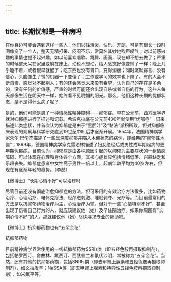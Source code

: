 ```yaml
---
---
---
```

title: 长期忧郁是一种病吗
---




在你身边可能会遇到这样一些人：他们以往活泼、快乐、开朗，可是有很长一段时间像变了一个人，整天无精打采、闷闷不乐，常莫名其妙地唉声叹气；对以前感兴趣的事情也提不起兴趣，如以前喜欢唱歌、跳舞、画画，现在却不想去做了；严重的时候整天呆在家里或躺在床上，动也不想动，给人感觉好像变懒了一样；晚上几乎睡不着，或者很早就醒了；吃东西也没有胃口，变得消瘦；同时沉默寡言、没有信心，头脑像生了锈的机器一下变傻了；工作或学习的效率也下降了。有的人会不断自责，感觉对不起别人；有的还会感觉未来没有希望，认为自己的存在是多余的，没有任何的价值感，严重的时候可能还会出现自杀或者自伤的行为。这些人每天都像生活在阴天中一样，始终看不见明媚的阳光。那么，他们这种长期的忧郁状态，是不是得什么病了呢？



是的，他们可能是患了一种情感性精神障碍——抑郁症。早在公元前，西方医学界就对抑郁症进行了描述和记载。希波克拉底在公元前400年就使用“忧郁症”一词来描述此类症状，并首次认为抑郁症是由于“黑胆汁”及“黏液”淤积所致。但对抑郁临床表现的观察与科学研究直到19世纪中叶后才逐渐开展。1854年，法国精神病学家朱尔·巴伦杰描述了一些呈深度抑郁并陷入木僵状态的病例，即经典的“抑郁性木僵”；1899年，德国精神病学家克雷珀林描述了妇女绝经后或男性成年期起病的更年期忧郁症。目前认为，抑郁症是由各种原因引起的以抑郁为主要症状的一组情感障碍，可以体现在心理和身体各个方面，其核心症状应包括情绪低落、兴趣缺乏和乐趣丧失。抑郁症患者中女性高于男性一倍以上，起病年龄平均为40岁左右，但现在有逐渐年轻的趋势。（李喆）





【微博士】“长期心情不好”可以治疗吗

尽管目前还没有彻底治愈抑郁症的方法，但可采用的有效治疗方法很多，比如药物治疗、心理治疗、电休克疗法、经颅磁刺激、睡眠剥夺、光疗等。而目前最常用的方法是以抗抑郁药物治疗为主，心理治疗为辅。但对于一些“心情特别不好”，甚至出现了伤害自己行为的人，就应该建议他（她）及早住院治疗。如果你周围有“长期心情不好”的人，那就建议他（她）尽快寻求专业的帮助吧。

【微博士】抗抑郁药物也有“五朵金花”

抗抑郁药物



目前精神病学界常使用的一线抗抑郁药为SSRIs类（即五羟色胺再摄取抑制剂），包括帕罗西汀、舍曲林、氟西汀、西酞普兰和氟伏沙明，常被称为“五朵金花”。当然，还有其他的抗抑郁药物，包括SNRIs类（即去甲肾上腺素和五羟色胺再摄取抑制剂），如文拉发辛；NaSSA类（即去甲肾上腺素和特异性五羟色胺再摄取抑制剂），如米氮平等。